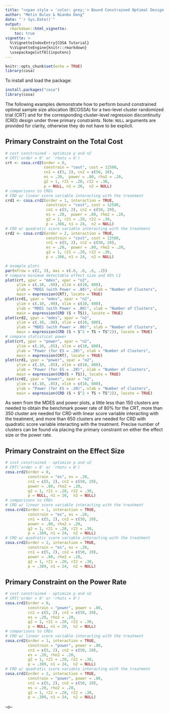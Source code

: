 ---
title: "<span style = 'color: grey;'> Bound Constrained Optimal Design of Multilevel Regression Discontinuity Designs and Randomized Controlled Trials </span>"
author: "Metin Bulus & Nianbo Dong"
date: "`r Sys.Date()`"
output:
  rmarkdown::html_vignette:
    toc: true
vignette: >
  %\VignetteIndexEntry{COSA Tutorial}
  %\VignetteEngine{knitr::rmarkdown}
  \usepackage[utf8]{inputenc}
---

```{r setup, include=FALSE, warning=FALSE}
knitr::opts_chunk$set(echo = TRUE)
library(cosa)
```

To install and load the package:
```{r eval = FALSE}
install.packages("cosa")
library(cosa)
```

The following examples demonstrate how to perform bound constrained optimal sample size allocation (BCOSSA) for a two-level cluster randomized trial (CRT) and for the corresponding cluster-level regression discontinuity (CRD) design under three primary constraints. Note: `NULL` arguments are provided for clarity, otherwise they do not have to be explicit.

## Primary Constraint on the Total Cost

```{r, message=FALSE, fig.width=7, fig.height=5, warning=FALSE}
# cost constrained - optimize p and n2
# CRT('order = 0' or 'rhots = 0')
crt <- cosa.crd2(order = 0,
                 constrain = "cost", cost = 12500, 
                 cn1 = c(5, 2), cn2 = c(50, 20),
                 es = .20,  power = .80, rho2 = .20,
                 g2 = 1, r21 = .20, r22 = .30, 
                 p = NULL, n1 = 20,  n2 = NULL)
# comparisons to CRDs
# CRD w/ linear score variable interacting with the treatment
crd1 <- cosa.crd2(order = 1, interaction = TRUE,
                  constrain = "cost", cost = 12500,
                  cn1 = c(5, 2), cn2 = c(50, 20),
                  es = .20,  power = .80, rho2 = .20,
                  g2 = 1, r21 = .20, r22 = .30,
                  p = .386, n1 = 24,  n2 = NULL)
# CRD w/ quadratic score variable interacting with the treatment
crd2 <- cosa.crd2(order = 2, interaction = TRUE,
                  constrain = "cost", cost = 12500,
                  cn1 = c(5, 2), cn2 = c(50, 20),
                  es = .20,  power = .80, rho2 = .20,
                  g2 = 1, r21 = .20, r22 = .30,
                  p = .386, n1 = 24,  n2 = NULL)

# example plots
par(mfrow = c(2, 3), mai = c(.6, .6, .6, .2))
# compare minimum detectable effect size and 95% CI
plot(crt, ypar = "mdes", xpar = "n2",
     ylim = c(.10, .90), xlim = c(10, 800), 
     ylab = "MDES (with Power = .80)", xlab = "Number of Clusters",
     main = expression(CRT), locate = TRUE)
plot(crd1, ypar = "mdes", xpar = "n2",
     ylim = c(.10, .90), xlim = c(10, 800),
     ylab = "MDES (with Power = .80)", xlab = "Number of Clusters",
     main = expression(CRD (S + TS)), locate = TRUE)
plot(crd2, ypar = "mdes", xpar = "n2",
     ylim = c(.10, .90), xlim = c(10, 800),
     ylab = "MDES (with Power = .80)", xlab = "Number of Clusters",
     main = expression(CRD (S + S^2 + TS + TS^2)), locate = TRUE)
# compare statistical power 
plot(crt, ypar = "power", xpar = "n2",
     ylim = c(.10, .85), xlim = c(10, 800), 
     ylab = "Power (for ES = .20)", xlab = "Number of Clusters",
     main = expression(CRT), locate = TRUE)
plot(crd1, ypar = "power", xpar = "n2",
     ylim = c(.10, .85), xlim = c(10, 800), 
     ylab = "Power (for ES = .20)", xlab = "Number of Clusters",
     main = expression(CRD(S + TS)), locate = TRUE)
plot(crd2, ypar = "power", xpar = "n2",
     ylim = c(.10, .85), xlim = c(10, 800), 
     ylab = "Power (for ES = .20)", xlab = "Number of Clusters",
     main = expression(CRD (S + S^2 + TS + TS^2)), locate = TRUE)

```

As seen from the MDES and power plots, a little less than 150 clusters are needed to obtain the benchmark power rate of 80% for the CRT, more than 350 cluster are needed for CRD with linear score variable interacting with the treatment, and more than 650 clusters are needed for CRD with quadratic score variable interacting with the treatment. Precise number of clusters can be found via placing the primary constraint on either the effect size or the power rate. 

## Primary Constraint on the Effect Size

```{r, message=FALSE, warning=FALSE}
# cost constrained - optimize p and n2
# CRT('order = 0' or 'rhots = 0')
cosa.crd2(order = 0,
          constrain = "es", es = .20,  
          cn1 = c(5, 2), cn2 = c(50, 20),
          power = .80, rho2 = .20,
          g2 = 1, r21 = .20, r22 = .30, 
          p = NULL, n1 = 20,  n2 = NULL)
# comparisons to CRDs
# CRD w/ linear score variable interacting with the treatment
cosa.crd2(order = 1, interaction = TRUE,
          constrain = "es", es = .20,  
          cn1 = c(5, 2), cn2 = c(50, 20),
          power = .80, rho2 = .20,
          g2 = 1, r21 = .20, r22 = .30,
          p = .389, n1 = 24,  n2 = NULL)
# CRD w/ quadratic score variable interacting with the treatment
cosa.crd2(order = 2, interaction = TRUE,
          constrain = "es", es = .20,  
          cn1 = c(5, 2), cn2 = c(50, 20),
          power = .80, rho2 = .20,
          g2 = 1, r21 = .20, r22 = .30,
          p = .389, n1 = 24,  n2 = NULL)

```

## Primary Constraint on the Power Rate

```{r, message=FALSE, warning=FALSE}
# cost constrained - optimize p and n2
# CRT('order = 0' or 'rhots = 0')
cosa.crd2(order = 0,
          constrain = "power", power = .80, 
          cn1 = c(5, 2), cn2 = c(50, 20),
          es = .20, rho2 = .20,
          g2 = 1, r21 = .20, r22 = .30, 
          p = NULL, n1 = 20,  n2 = NULL)
# comparisons to CRDs
# CRD w/ linear score variable interacting with the treatment
cosa.crd2(order = 1, interaction = TRUE,
          constrain = "power", power = .80, 
          cn1 = c(5, 2), cn2 = c(50, 20),
          es = .20, rho2 = .20,
          g2 = 1, r21 = .20, r22 = .30,
          p = .389, n1 = 24,  n2 = NULL)
# CRD w/ quadratic score variable interacting with the treatment
cosa.crd2(order = 2, interaction = TRUE,
          constrain = "power", power = .80,  
          cn1 = c(5, 2), cn2 = c(50, 20),
          es = .20, rho2 = .20,
          g2 = 1, r21 = .20, r22 = .30,
          p = .389, n1 = 24,  n2 = NULL)

```
--o--
